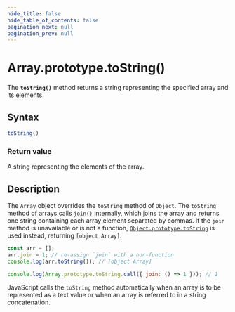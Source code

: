 ```yaml
---
hide_title: false
hide_table_of_contents: false
pagination_next: null
pagination_prev: null
---
```

# Array.prototype.toString()

The **`toString()`** method returns a string representing the
specified array and its elements.


## Syntax

```js
toString()
```

### Return value

A string representing the elements of the array.

## Description

The `Array` object overrides the `toString` method of `Object`. The `toString` method of arrays calls [`join()`](../../../globals/Array/prototype/join.mdx) internally, which joins the array and returns one string containing each array element separated by commas. If the `join` method is unavailable or is not a function, [`Object.prototype.toString`](../../../globals/Object/prototype/toString.mdx) is used instead, returning `[object Array]`.

```js
const arr = [];
arr.join = 1; // re-assign `join` with a non-function
console.log(arr.toString()); // [object Array]

console.log(Array.prototype.toString.call({ join: () => 1 })); // 1
```

JavaScript calls the `toString` method automatically when an array is to be represented as a text value or when an array is referred to in a string concatenation.
